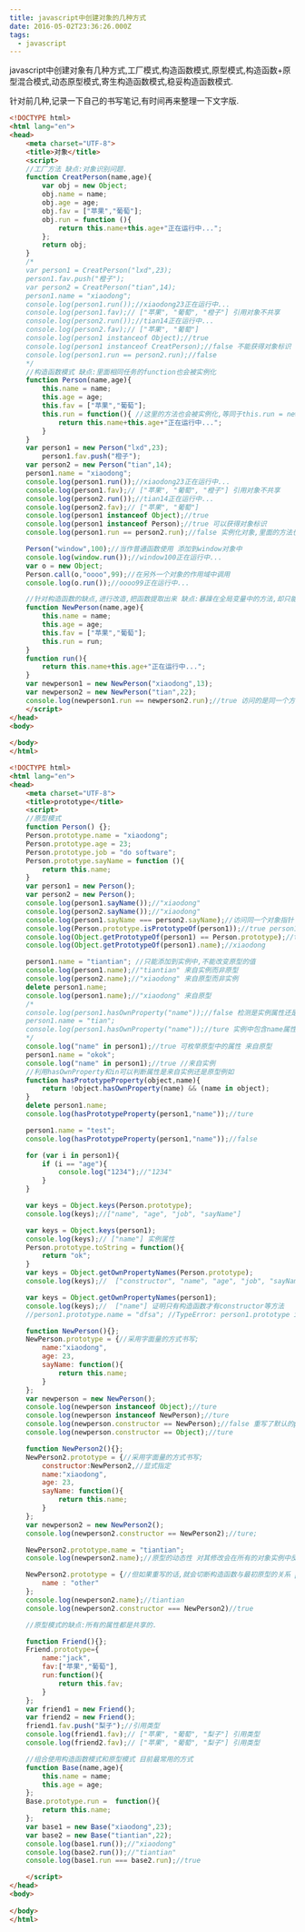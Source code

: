 ```yaml
---
title: javascript中创建对象的几种方式
date: 2016-05-02T23:36:26.000Z
tags:
  - javascript
---
```

javascript中创建对象有几种方式,工厂模式,构造函数模式,原型模式,构造函数+原型混合模式,动态原型模式,寄生构造函数模式,稳妥构造函数模式.

针对前几种,记录一下自己的书写笔记,有时间再来整理一下文字版.

```html
<!DOCTYPE html>
<html lang="en">
<head>
	<meta charset="UTF-8">
	<title>对象</title>
	<script>
	//工厂方法 缺点:对象识别问题.
	function CreatPerson(name,age){
		var obj = new Object;
		obj.name = name;
		obj.age = age;
		obj.fav = ["苹果","葡萄"];
		obj.run = function (){
			return this.name+this.age+"正在运行中...";
		};
		return obj;
	}
	/*
	var person1 = CreatPerson("lxd",23);
	person1.fav.push("橙子");
	var person2 = CreatPerson("tian",14);
	person1.name = "xiaodong"; 	
	console.log(person1.run());//xiaodong23正在运行中...
	console.log(person1.fav);// ["苹果", "葡萄", "橙子"] 引用对象不共享
	console.log(person2.run());//tian14正在运行中...
	console.log(person2.fav);// ["苹果", "葡萄"]
	console.log(person1 instanceof Object);//true
	console.log(person1 instanceof CreatPerson);//false 不能获得对象标识
	console.log(person1.run == person2.run);//false
	*/
	//构造函数模式 缺点:里面相同任务的function也会被实例化
	function Person(name,age){
		this.name = name;
		this.age = age;
		this.fav = ["苹果","葡萄"];
		this.run = function(){ //这里的方法也会被实例化,等同于this.run = new Function("return this.name+this.age+'正在运行中...';")
			return this.name+this.age+"正在运行中...";
		}
	}
	var person1 = new Person("lxd",23);
		person1.fav.push("橙子");
	var person2 = new Person("tian",14);
	person1.name = "xiaodong"; 	
	console.log(person1.run());//xiaodong23正在运行中...
	console.log(person1.fav);// ["苹果", "葡萄", "橙子"] 引用对象不共享
	console.log(person2.run());//tian14正在运行中...
	console.log(person2.fav);// ["苹果", "葡萄"]
	console.log(person1 instanceof Object);//true
	console.log(person1 instanceof Person);//true 可以获得对象标识
	console.log(person1.run == person2.run);//false 实例化对象,里面的方法也会实例化

	Person("window",100);//当作普通函数使用 添加到window对象中
	console.log(window.run());//window100正在运行中...
	var o = new Object;
	Person.call(o,"oooo",99);//在另外一个对象的作用域中调用
	console.log(o.run());//oooo99正在运行中...

	//针对构造函数的缺点,进行改造,把函数提取出来 缺点:暴躁在全局变量中的方法,却只能在对象中使用,而且如果方法很多,会创建很多这样的全局方法.
	function NewPerson(name,age){
		this.name = name;
		this.age = age;
		this.fav = ["苹果","葡萄"];
		this.run = run;
	}
	function run(){
		return this.name+this.age+"正在运行中...";
	}
	var newperson1 = new NewPerson("xiaodong",13);
	var newperson2 = new NewPerson("tian",22);
	console.log(newperson1.run == newperson2.run);//true 访问的是同一个方法
	</script>
</head>
<body>
	
</body>
</html>
```

```html
<!DOCTYPE html>
<html lang="en">
<head>
	<meta charset="UTF-8">
	<title>prototype</title>
	<script>
	//原型模式
	function Person() {};
	Person.prototype.name = "xiaodong";
	Person.prototype.age = 23;
	Person.prototype.job = "do software";
	Person.prototype.sayName = function (){
		return this.name;
	}
	var person1 = new Person();
	var person2 = new Person();
	console.log(person1.sayName());//"xiaodong"
	console.log(person2.sayName());//"xiaodong"
	console.log(person1.sayName === person2.sayName);//访问同一个对象指针
	console.log(Person.prototype.isPrototypeOf(person1));//true person1中包含有指向Person.prototype的指针
	console.log(Object.getPrototypeOf(person1) == Person.prototype);//true page 149 返回prototype的值
	console.log(Object.getPrototypeOf(person1).name);//xiaodong

	person1.name = "tiantian"; //只能添加到实例中,不能改变原型的值
	console.log(person1.name);//"tiantian" 来自实例而非原型
	console.log(person2.name);//"xiaodong" 来自原型而非实例
	delete person1.name;
	console.log(person1.name);//"xiaodong" 来自原型
	/*
	console.log(person1.hasOwnProperty("name"));//false 检测是实例属性还是原型属性
	person1.name = "tian";
	console.log(person1.hasOwnProperty("name"));//ture 实例中包含name属性
	*/
	console.log("name" in person1);//true 可枚举原型中的属性 来自原型
	person1.name = "okok";
	console.log("name" in person1);//true //来自实例
	//利用hasOwnProperty和in可以判断属性是来自实例还是原型例如
	function hasPrototypeProperty(object,name){
		return !object.hasOwnProperty(name) && (name in object);
	}
	delete person1.name;
	console.log(hasPrototypeProperty(person1,"name"));//ture

	person1.name = "test";
	console.log(hasPrototypeProperty(person1,"name"));//false

	for (var i in person1){
		if (i == "age"){
			console.log("1234");//"1234"
		}
	}

	var keys = Object.keys(Person.prototype);
	console.log(keys);//["name", "age", "job", "sayName"]

	var keys = Object.keys(person1);
	console.log(keys);// ["name"] 实例属性
	Person.prototype.toString = function(){
		return "ok";
	}
	var keys = Object.getOwnPropertyNames(Person.prototype);
	console.log(keys);//  ["constructor", "name", "age", "job", "sayName", "toString"] 包含不可枚举的 注意还有tostring;

	var keys = Object.getOwnPropertyNames(person1);
	console.log(keys);//  ["name"] 证明只有构造函数才有constructor等方法
	//person1.prototype.name = "dfsa"; //TypeError: person1.prototype is undefined

	function NewPerson(){};
	NewPerson.prototype = {//采用字面量的方式书写;
		name:"xiaodong",
		age: 23,
		sayName: function(){
			return this.name;
		}
	};
	var newperson = new NewPerson();
	console.log(newperson instanceof Object);//ture
	console.log(newperson instanceof NewPerson);//ture
	console.log(newperson.constructor == NewPerson);//false 重写了默认的prototype,所以其constructor属性变成了新对象的constructor属性(指向Object);
	console.log(newperson.constructor == Object);//ture

	function NewPerson2(){};
	NewPerson2.prototype = {//采用字面量的方式书写;
		constructor:NewPerson2,//显式指定
		name:"xiaodong",
		age: 23,
		sayName: function(){
			return this.name;
		}
	};
	var newperson2 = new NewPerson2();
	console.log(newperson2.constructor == NewPerson2);//ture;

	NewPerson2.prototype.name = "tiantian";
	console.log(newperson2.name);//原型的动态性 对其修改会在所有的对象实例中反映出来

	NewPerson2.prototype = {//但如果重写的话,就会切断构造函数与最初原型的关系 page156 实例中的指针仅指向原型,而不是构造函数
		name : "other"
	};
	console.log(newperson2.name);//tiantian
	console.log(newperson2.constructor === NewPerson2)//true

	//原型模式的缺点:所有的属性都是共享的.

	function Friend(){};
	Friend.prototype={
		name:"jack",
		fav:["苹果","葡萄"],
		run:function(){
			return this.fav;
		}
	};
	var friend1 = new Friend();
	var friend2 = new Friend();
	friend1.fav.push("梨子");//引用类型
	console.log(friend1.fav);// ["苹果", "葡萄", "梨子"] 引用类型
	console.log(friend2.fav);// ["苹果", "葡萄", "梨子"] 引用类型

	//组合使用构造函数模式和原型模式 目前最常用的方式
	function Base(name,age){
		this.name = name;
		this.age = age;
	};
	Base.prototype.run =  function(){
		return this.name;
	};
	var base1 = new Base("xiaodong",23);
	var base2 = new Base("tiantian",22);
	console.log(base1.run());//"xiaodong"
	console.log(base2.run());//"tiantian"
	console.log(base1.run === base2.run);//true

	</script>
</head>
<body>
	
</body>
</html>
```

